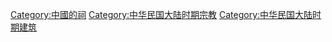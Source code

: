 [[Category:中國的祠|Category:中國的祠]]
[[Category:中华民国大陆时期宗教|Category:中华民国大陆时期宗教]]
[[Category:中华民国大陆时期建筑|Category:中华民国大陆时期建筑]]